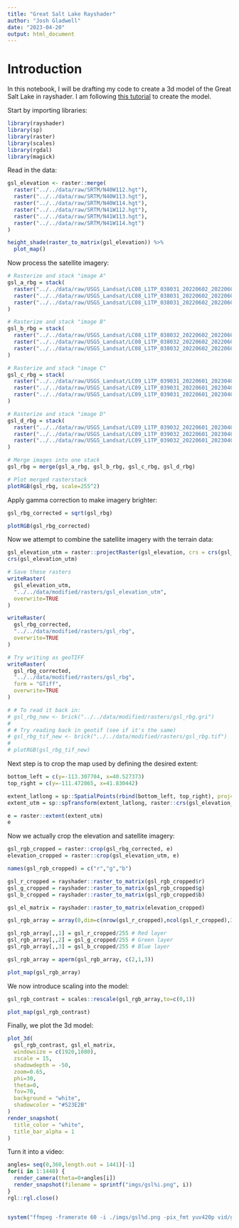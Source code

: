 ```yaml
---
title: "Great Salt Lake Rayshader"
author: "Josh Gladwell"
date: "2023-04-20"
output: html_document
---
```


# Introduction
In this notebook, I will be drafting my code to create a 3d model of the Great Salt Lake in rayshader. I am following [this tutorial](https://www.tylermw.com/a-step-by-step-guide-to-making-3d-maps-with-satellite-imagery-in-r/) to create the model.

Start by importing libraries:
```r
library(rayshader)
library(sp)
library(raster)
library(scales)
library(rgdal)
library(magick)
```

Read in the data:
```r
gsl_elevation <- raster::merge(
  raster("../../data/raw/SRTM/N40W112.hgt"),
  raster("../../data/raw/SRTM/N40W113.hgt"),
  raster("../../data/raw/SRTM/N40W114.hgt"),
  raster("../../data/raw/SRTM/N41W112.hgt"),
  raster("../../data/raw/SRTM/N41W113.hgt"),
  raster("../../data/raw/SRTM/N41W114.hgt")
)

height_shade(raster_to_matrix(gsl_elevation)) %>%
  plot_map()
```

Now process the satellite imagery:

```r
# Rasterize and stack "image A"
gsl_a_rbg = stack(
  raster("../../data/raw/USGS_Landsat/LC08_L1TP_038031_20220602_20220609_02_T1/LC08_L1TP_038031_20220602_20220609_02_T1_B4.TIF"), # R
  raster("../../data/raw/USGS_Landsat/LC08_L1TP_038031_20220602_20220609_02_T1/LC08_L1TP_038031_20220602_20220609_02_T1_B3.TIF"), # B
  raster("../../data/raw/USGS_Landsat/LC08_L1TP_038031_20220602_20220609_02_T1/LC08_L1TP_038031_20220602_20220609_02_T1_B2.TIF") # G
)

# Rasterize and stack "image B"
gsl_b_rbg = stack(
  raster("../../data/raw/USGS_Landsat/LC08_L1TP_038032_20220602_20220609_02_T1/LC08_L1TP_038032_20220602_20220609_02_T1_B4.TIF"), # R
  raster("../../data/raw/USGS_Landsat/LC08_L1TP_038032_20220602_20220609_02_T1/LC08_L1TP_038032_20220602_20220609_02_T1_B3.TIF"), # B
  raster("../../data/raw/USGS_Landsat/LC08_L1TP_038032_20220602_20220609_02_T1/LC08_L1TP_038032_20220602_20220609_02_T1_B2.TIF") # G
)

# Rasterize and stack "image C"
gsl_c_rbg = stack(
  raster("../../data/raw/USGS_Landsat/LC09_L1TP_039031_20220601_20230407_02_T1/LC09_L1TP_039031_20220601_20230407_02_T1_B4.TIF"), # R
  raster("../../data/raw/USGS_Landsat/LC09_L1TP_039031_20220601_20230407_02_T1/LC09_L1TP_039031_20220601_20230407_02_T1_B3.TIF"), # B
  raster("../../data/raw/USGS_Landsat/LC09_L1TP_039031_20220601_20230407_02_T1/LC09_L1TP_039031_20220601_20230407_02_T1_B4.TIF") # G
)

# Rasterize and stack "image D"
gsl_d_rbg = stack(
  raster("../../data/raw/USGS_Landsat/LC09_L1TP_039032_20220601_20230407_02_T1/LC09_L1TP_039032_20220601_20230407_02_T1_B4.TIF"), # R
  raster("../../data/raw/USGS_Landsat/LC09_L1TP_039032_20220601_20230407_02_T1/LC09_L1TP_039032_20220601_20230407_02_T1_B3.TIF"), # B
  raster("../../data/raw/USGS_Landsat/LC09_L1TP_039032_20220601_20230407_02_T1/LC09_L1TP_039032_20220601_20230407_02_T1_B2.TIF") # G
)

# Merge images into one stack
gsl_rbg = merge(gsl_a_rbg, gsl_b_rbg, gsl_c_rbg, gsl_d_rbg)

# Plot merged rasterstack
plotRGB(gsl_rbg, scale=255^2)
```

Apply gamma correction to make imagery brighter:
```r
gsl_rbg_corrected = sqrt(gsl_rbg)

plotRGB(gsl_rbg_corrected)
```

Now we attempt to combine the satellite imagery with the terrain data:
```r
gsl_elevation_utm = raster::projectRaster(gsl_elevation, crs = crs(gsl_rbg), method = "bilinear")
crs(gsl_elevation_utm)

# Save these rasters
writeRaster(
  gsl_elevation_utm, 
  "../../data/modified/rasters/gsl_elevation_utm",
  overwrite=TRUE
)

writeRaster(
  gsl_rbg_corrected,
  "../../data/modified/rasters/gsl_rbg",
  overwrite=TRUE
)

# Try writing as geoTIFF
writeRaster(
  gsl_rbg_corrected,
  "../../data/modified/rasters/gsl_rbg",
  form = "GTiff",
  overwrite=TRUE
)

# # To read it back in:
# gsl_rbg_new <- brick("../../data/modified/rasters/gsl_rbg.gri")
# 
# # Try reading back in geotif (see if it's the same)
# gsl_rbg_tif_new <- brick("../../data/modified/rasters/gsl_rbg.tif")
# 
# plotRGB(gsl_rbg_tif_new)
```

Next step is to crop the map used by defining the desired extent:
```r
bottom_left = c(y=-113.307704, x=40.527373)
top_right = c(y=-111.472865, x=41.830442)

extent_latlong = sp::SpatialPoints(rbind(bottom_left, top_right), proj4string=sp::CRS("+proj=longlat +ellps=WGS84 +datum=WGS84"))
extent_utm = sp::spTransform(extent_latlong, raster::crs(gsl_elevation_utm))

e = raster::extent(extent_utm)
e
```

Now we actually crop the elevation and satellite imagery:
```r
gsl_rgb_cropped = raster::crop(gsl_rbg_corrected, e)
elevation_cropped = raster::crop(gsl_elevation_utm, e)

names(gsl_rgb_cropped) = c("r","g","b")

gsl_r_cropped = rayshader::raster_to_matrix(gsl_rgb_cropped$r)
gsl_g_cropped = rayshader::raster_to_matrix(gsl_rgb_cropped$g)
gsl_b_cropped = rayshader::raster_to_matrix(gsl_rgb_cropped$b)

gsl_el_matrix = rayshader::raster_to_matrix(elevation_cropped)

gsl_rgb_array = array(0,dim=c(nrow(gsl_r_cropped),ncol(gsl_r_cropped),3))

gsl_rgb_array[,,1] = gsl_r_cropped/255 # Red layer
gsl_rgb_array[,,2] = gsl_g_cropped/255 # Green layer
gsl_rgb_array[,,3] = gsl_b_cropped/255 # Blue layer

gsl_rgb_array = aperm(gsl_rgb_array, c(2,1,3))

plot_map(gsl_rgb_array)
```

We now introduce scaling into the model:
```r
gsl_rgb_contrast = scales::rescale(gsl_rgb_array,to=c(0,1))

plot_map(gsl_rgb_contrast)
```

Finally, we plot the 3d model:
```r
plot_3d(
  gsl_rgb_contrast, gsl_el_matrix, 
  windowsize = c(1920,1080), 
  zscale = 15, 
  shadowdepth = -50,
  zoom=0.65, 
  phi=30,
  theta=0,
  fov=70, 
  background = "white", 
  shadowcolor = "#523E2B"
)
render_snapshot(
  title_color = "white", 
  title_bar_alpha = 1
)
```

Turn it into a video:
```r
angles= seq(0,360,length.out = 1441)[-1]
for(i in 1:1440) {
  render_camera(theta=0+angles[i])
  render_snapshot(filename = sprintf("imgs/gsl%i.png", i))
}
rgl::rgl.close()


system("ffmpeg -framerate 60 -i ./imgs/gsl%d.png -pix_fmt yuv420p vid/gsl.mp4")
```



